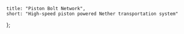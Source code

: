     title: "Piston Bolt Network",
    short: "High-speed piston powered Nether transportation system"
};
